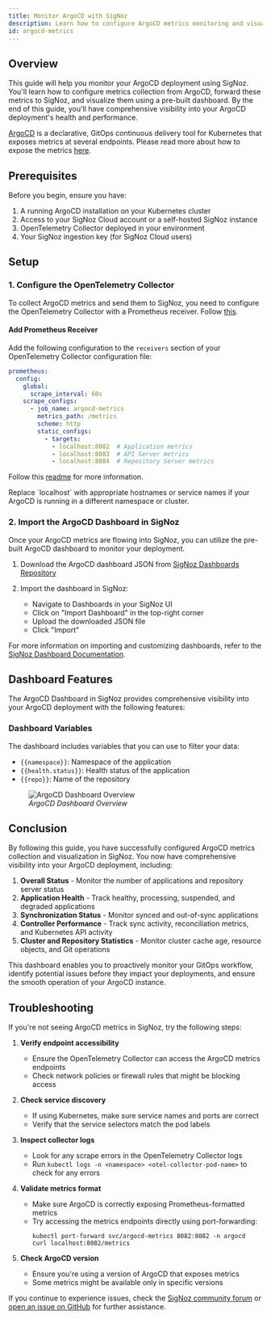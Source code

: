 ```yaml
---
title: Monitor ArgoCD with SigNoz
description: Learn how to configure ArgoCD metrics monitoring and visualization with SigNoz
id: argocd-metrics
---
```


## Overview

This guide will help you monitor your ArgoCD deployment using SigNoz. You'll learn how to configure metrics collection from ArgoCD, forward these metrics to SigNoz, and visualize them using a pre-built dashboard. By the end of this guide, you'll have comprehensive visibility into your ArgoCD deployment's health and performance.

[ArgoCD](https://argo-cd.readthedocs.io/en/stable/) is a declarative, GitOps continuous delivery tool for Kubernetes that exposes metrics at several endpoints. Please read more about how to expose the metrics [here](https://argo-cd.readthedocs.io/en/stable/operator-manual/metrics/).

## Prerequisites

Before you begin, ensure you have:

1. A running ArgoCD installation on your Kubernetes cluster
2. Access to your SigNoz Cloud account or a self-hosted SigNoz instance
3. OpenTelemetry Collector deployed in your environment
4. Your SigNoz ingestion key (for SigNoz Cloud users)

## Setup

### 1. Configure the OpenTelemetry Collector

To collect ArgoCD metrics and send them to SigNoz, you need to configure the OpenTelemetry Collector with a Prometheus receiver. Follow [this](https://signoz.io/docs/tutorial/opentelemetry-binary-usage-in-virtual-machine/).

#### Add Prometheus Receiver

Add the following configuration to the `receivers` section of your OpenTelemetry Collector configuration file:

```yaml
prometheus:
  config:
    global:
      scrape_interval: 60s
    scrape_configs:
      - job_name: argocd-metrics
        metrics_path: /metrics
        scheme: http
        static_configs:
          - targets:
            - localhost:8082  # Application metrics
            - localhost:8083  # API Server metrics
            - localhost:8084  # Repository Server metrics
```
Follow this [readme](https://github.com/SigNoz/dashboards/blob/main/argocd/readme.md) for more information.

<Admonition type="info">
 Replace `localhost` with appropriate hostnames or service names if your ArgoCD is running in a different namespace or cluster.
</Admonition>

### 2. Import the ArgoCD Dashboard in SigNoz

Once your ArgoCD metrics are flowing into SigNoz, you can utilize the pre-built ArgoCD dashboard to monitor your deployment.

1. Download the ArgoCD dashboard JSON from [SigNoz Dashboards Repository](https://github.com/SigNoz/dashboards/blob/main/argocd/argocd.json)

2. Import the dashboard in SigNoz:
   - Navigate to Dashboards in your SigNoz UI
   - Click on "Import Dashboard" in the top-right corner
   - Upload the downloaded JSON file
   - Click "Import"

For more information on importing and customizing dashboards, refer to the [SigNoz Dashboard Documentation](https://signoz.io/docs/dashboards/).

## Dashboard Features

The ArgoCD Dashboard in SigNoz provides comprehensive visibility into your ArgoCD deployment with the following features:

### Dashboard Variables

The dashboard includes variables that you can use to filter your data:

- `{{namespace}}`: Namespace of the application
- `{{health.status}}`: Health status of the application
- `{{repo}}`: Name of the repository

<figure data-zoomable align="left">
    <img
        src="/img/docs/cicd/argocd/argocd-overview.webp"
        alt="ArgoCD Dashboard Overview"
    />
    <figcaption>
        <i>ArgoCD Dashboard Overview</i>
    </figcaption>
</figure>

## Conclusion

By following this guide, you have successfully configured ArgoCD metrics collection and visualization in SigNoz. You now have comprehensive visibility into your ArgoCD deployment, including:

1. **Overall Status** - Monitor the number of applications and repository server status
2. **Application Health** - Track healthy, processing, suspended, and degraded applications
3. **Synchronization Status** - Monitor synced and out-of-sync applications
4. **Controller Performance** - Track sync activity, reconciliation metrics, and Kubernetes API activity
5. **Cluster and Repository Statistics** - Monitor cluster cache age, resource objects, and Git operations

This dashboard enables you to proactively monitor your GitOps workflow, identify potential issues before they impact your deployments, and ensure the smooth operation of your ArgoCD instance.

## Troubleshooting

If you're not seeing ArgoCD metrics in SigNoz, try the following steps:

1. **Verify endpoint accessibility**
   - Ensure the OpenTelemetry Collector can access the ArgoCD metrics endpoints
   - Check network policies or firewall rules that might be blocking access

2. **Check service discovery**
   - If using Kubernetes, make sure service names and ports are correct
   - Verify that the service selectors match the pod labels

3. **Inspect collector logs**
   - Look for any scrape errors in the OpenTelemetry Collector logs
   - Run `kubectl logs -n <namespace> <otel-collector-pod-name>` to check for any errors

4. **Validate metrics format**
   - Make sure ArgoCD is correctly exposing Prometheus-formatted metrics
   - Try accessing the metrics endpoints directly using port-forwarding:
     ```
     kubectl port-forward svc/argocd-metrics 8082:8082 -n argocd
     curl localhost:8082/metrics
     ```

5. **Check ArgoCD version**
   - Ensure you're using a version of ArgoCD that exposes metrics
   - Some metrics might be available only in specific versions

If you continue to experience issues, check the [SigNoz community forum](https://community.signoz.io/) or [open an issue on GitHub](https://github.com/SigNoz/signoz/issues) for further assistance.

